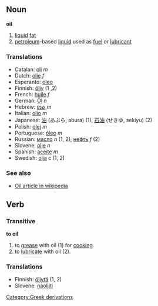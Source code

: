 == Noun ==

'''oil'''

# [[liquid]] [[fat]]
# [[petroleum]]-based [[liquid]] used as [[fuel]] or [[lubricant]]

===Translations===
*Catalan: [[oli]] ''m''
*Dutch: [[olie]] ''f''
*Esperanto: [[oleo]]
*Finnish: [[öljy]] (1 ,2)
*French: [[huile]] ''f''
*German: [[Öl]] ''n''
*Hebrew: [[שמן]] ''m''
*Italian: [[olio#Italian|olio]] ''m''
*Japanese: [[油]] (あぶら, abura) (1), [[石油]] (せきゆ, sekiyu) (2)
*Polish: [[olej]] ''m''
*Portuguese: [[óleo]] ''m''
*Russian: [[масло]] ''n'' (1, 2), [[нефть]] ''f'' (2)
*Slovene: [[olje]] ''n''
*Spanish: [[aceite]] ''m''
*Swedish: [[olja]] ''c'' (1, 2)

===See also===
*[[w:Oil|Oil article in wikipedia]]

== Verb ==
===Transitive===

'''to oil'''

# to [[grease]] with oil (1) for [[cook]]ing.
# to [[lubricate]] with oil (2).

===Translations===
*Finnish: [[öljytä]] (1, 2)
*Slovene: [[naoljiti]]
[[Category:Greek derivations]]